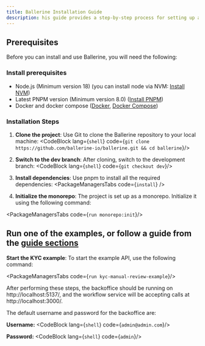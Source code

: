 ```yaml
---
title: Ballerine Installation Guide
description: his guide provides a step-by-step process for setting up and running the Ballerine stack on your local environment.
---
```




## Prerequisites
Before you can install and use Ballerine, you will need the following:
### Install prerequisites
   - Node.js (Minimum version 18) (you can install node via NVM: [Install NVM](https://github.com/nvm-sh/nvm))
   - Latest PNPM version (Minimum version 8.0) ([Install PNPM](https://pnpm.io/installation))
   - Docker and docker compose ([Docker](https://docs.docker.com/desktop), [Docker Compose](https://docs.docker.com/compose/install))

### Installation Steps

1. **Clone the project**: Use Git to clone the Ballerine repository to your local machine:
<CodeBlock lang={`shell`}  code={`git clone https://github.com/ballerine-io/ballerine.git && cd ballerine`}/>

2. **Switch to the dev branch**: After cloning, switch to the development branch:
<CodeBlock lang={`shell`}  code={`git checkout dev`}/>

3. **Install dependencies**: Use pnpm to install all the required dependencies:
<PackageManagersTabs code={`install`} />

4. **Initialize the monorepo**: The project is set up as a monorepo. Initialize it using the following command:

<PackageManagersTabs code={`run monorepo:init`}/>


## Run one of the examples, or follow a guide from the [guide sections](https://docs.ballerine.com/en/learn/simple_kyb_guide/)

**Start the KYC example**: To start the example API, use the following command:

<PackageManagersTabs code={`run kyc-manual-review-example`}/>

After performing these steps, the backoffice should be running on http://localhost:5137/, and the workflow service will be accepting calls at http://localhost:3000/.

The default username and password for the backoffice are:

**Username:**
<CodeBlock lang={`shell`}  code={`admin@admin.com`}/>

**Password:**
<CodeBlock lang={`shell`}  code={`admin`}/>
